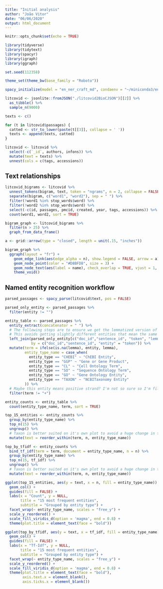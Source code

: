 ```yaml
---
title: "Initial analysis"
author: "João Vitor"
date: "06/06/2020"
output: html_document
---
```


```r
knitr::opts_chunk$set(echo = TRUE)
```

```r
library(tidyverse)
library(tidytext)
library(spacyr)
library(igraph)
library(ggraph)

set.seed(112358)

theme_set(theme_bw(base_family = "Roboto"))

spacy_initialize(model = "en_ner_craft_md", condaenv = "~/miniconda3/envs/spacy-proc")
```

```r

litcovid <- jsonlite::fromJSON("./litcovid2BioCJSON")[[2]] %>% 
  as_tibble() %>% 
  sample_n(9000)

```

```r
texts <- c()

for (t in litcovid$passages) {
  catted <- str_to_lower(paste(t[[3]], collapse = ' '))
  texts <- append(texts, catted)
}

litcovid <- litcovid %>% 
  select(-c(`_id`, authors, infons)) %>% 
  mutate(text = texts) %>%
  unnest(cols = c(tags, accessions))
```

## Text relationships

```r
litcovid_bigrams <- litcovid %>% 
  unnest_tokens(bigram, text, token = "ngrams", n = 2, collapse = FALSE) %>%
  separate(bigram, c("word1", "word2"), sep = " ") %>% 
  filter(!word1 %in% stop_words$word) %>%
  filter(!word2 %in% stop_words$word) %>% 
  select(-c(id, passages, pmcid, created, year, tags, accessions)) %>% 
  count(word1, word2, sort = TRUE)

bigram_graph <- litcovid_bigrams %>% 
  filter(n > 25) %>%
  graph_from_data_frame() 

a <- grid::arrow(type = "closed", length = unit(.15, "inches"))

bigram_graph %>% 
  ggraph(layout = "fr") +
    geom_edge_link(aes(edge_alpha = n), show.legend = FALSE, arrow = a) +
    geom_node_point(color = "#D8BFD8", size = 3) +
    geom_node_text(aes(label = name), check_overlap = TRUE, vjust = 1, hjust = 1) +
    theme_void()
```

## Named entity recognition workflow

```r
parsed_passages <- spacy_parse(litcovid$text, pos = FALSE) 

parsed_only_entity <- parsed_passages %>% 
  filter(entity != "")

entity_table <- parsed_passages %>% 
  entity_extract(concatenator = " ") %>% 
  # The following steps are to ensure we get the lemmatized version of the entity,
  # This avoids getting slightly different entities that mean the same thing
  left_join(parsed_only_entity[c("doc_id","sentence_id", "token", "lemma")], 
            by = c("doc_id","sentence_id", "entity" = "token")) %>% 
  mutate(term = ifelse(is.na(lemma), entity, lemma),
         entity_type_name = case_when(
           entity_type == "CHEBI" ~ "ChEBI Entity",
           entity_type == "GGP" ~ "Gene or Gene Product",
           entity_type == "CL" ~ "Cell Ontology Term",
           entity_type == "SO" ~ "Sequence Ontology Term",
           entity_type == "GO" ~ "Gene Ontology Entity",
           entity_type == "TAXON" ~ "NCBITaxonomy Entity"
         )) %>% 
  # Maybe this entity means positive strand? I'm not so sure so I'm filtering it out
  filter(term != "+")

entity_counts <- entity_table %>%  
  count(entity_type_name, term, sort = TRUE) 

top_15_entities <- entity_counts %>% 
  group_by(entity_type_name) %>% 
  top_n(15) %>% 
  ungroup() %>% 
  # Taxon is better suited on it's own plot to avoid a huge change in the scale
  mutate(text = reorder_within(term, n, entity_type_name))

top_by_tfidf <- entity_counts %>% 
  bind_tf_idf(term = term, document = entity_type_name, n = n) %>% 
  group_by(entity_type_name) %>% 
  top_n(15, tf_idf) %>% 
  ungroup() %>% 
  # Taxon is better suited on it's own plot to avoid a huge change in the scale
  mutate(text = reorder_within(term, n, entity_type_name))
```


```r
ggplot(top_15_entities, aes(y = text, x = n, fill = entity_type_name)) + 
  geom_col() + 
  guides(fill = FALSE) +
  labs(x = "Count", y = NULL, 
       title = "15 most frequent entities",
       subtitle = "Grouped by entity type") +
  facet_wrap(~ entity_type_name, scales = "free_y") +
  scale_y_reordered() +
  scale_fill_viridis_d(option = 'magma', end = 0.8) +
  theme(plot.title = element_text(face = "bold"))

ggplot(top_by_tfidf, aes(y = text, x = tf_idf, fill = entity_type_name)) + 
  geom_col() + 
  guides(fill = FALSE) +
  labs(x = "Tf-Idf", y = NULL, 
       title = "15 most frequent entities",
       subtitle = "Grouped by entity type") +
  facet_wrap(~ entity_type_name, scales = "free_y") +
  scale_y_reordered() +
  scale_fill_viridis_d(option = 'magma', end = 0.8) +
  theme(plot.title = element_text(face = "bold"),
        axis.text.x = element_blank(),
        axis.ticks.x = element_blank()) 
```
